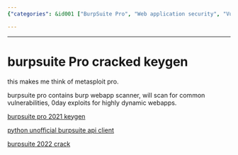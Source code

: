 ```yaml
---
{"categories": &id001 ["BurpSuite Pro", "Web application security", "Vulnerability scanning", "0day exploits", "Dynamic web apps", "Python unofficial API client", "Security tool"], "category": "Web Application Security", "date": "2023-12-22 23:52:59", "description": "BurpSuite Pro is a comprehensive web application security tool designed to identify common vulnerabilities and 0day exploits in dynamic web applications. With its ability to be cracked, it offers an extra layer of protection against potential threats. Additionally, a Python unofficial API client is available for enhanced functionality and customization.", "tags": *id001, "title": "Cracking BurpSuite Pro: Exploiting Web App Vulnerabilities with Python API Client"}

---
```


------

# burpsuite Pro cracked keygen

this makes me think of metasploit pro.

burpsuite pro contains burp webapp scanner, will scan for common vulnerabilities, 0day exploits for highly dynamic webapps.

[burpsuite pro 2021 keygen](https://github.com/d3417/BurpSuite-Pro-2021-Cracked)
 
[python unofficial burpsuite api client](https://pypi.org/project/burpsuite/)
 
[burpsuite 2022 crack](https://zhuanlan.zhihu.com/p/478151736)

